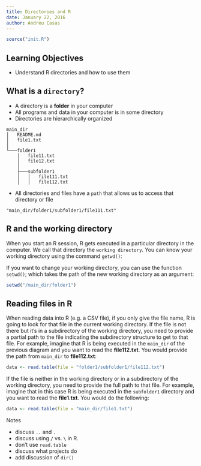 ```yaml
---
title: Directories and R
date: January 22, 2016
author: Andreu Casas
---
```


```r
source("init.R")
```

## Learning Objectives

- Understand R directories and how to use them

## What is a `directory`?

- A directory is a **folder** in your computer
- All programs and data in your computer is in some directory
- Directories are hierarchically organized

```
main_dir
│   README.md
│   file1.txt    
│
└───folder1
    │   file11.txt
    │   file12.txt
    │
    ├───subfolder1
    │   │   file111.txt
    │   │   file112.txt
```
- All directories and files have a `path` that allows us to access that directory or file
```
"main_dir/folder1/subfolder1/file111.txt"
```

## R and the working directory

When you start an R session, R gets executed in a particular directory in the computer. We call that directory the `working directory`. You can know your working directory using the command `getwd()`:

If you want to change your working directory, you can use the function `setwd()`; which takes the path of the new working directory as an argument:

```r
setwd("/main_dir/folder1")
```

## Reading files in R

When reading data into R (e.g. a CSV file), if you only give the file name, R is going to look for that file in the current working directory. If the file is not there but it's in a subdirectory of the working directory, you need to provide a partial path to the file indicating the subdirectory structure to get to that file. For example, imagine that R is being executed in the `main_dir` of the previous diagram and you want to read the **file112.txt**. You would provide the path from `main_dir` to **file112.txt**:

```r
data <- read.table(file = "folder1/subfolder1/file112.txt")
```

If the file is neither in the working directory or in a subdirectory of the working directory, you need to provide the full path to that file. For example, imagine that in this case R is being executed in the `subfolder1` directory and you want to read the **file1.txt**. You would do the following:

```r
data <- read.table(file = "main_dir/file1.txt")
```

Notes

- discuss `..` and `.`
- discuss using `/` vs. `\` in R.
- don't use `read.table`
- discuss what projects do
- add discussion of `dir()`


